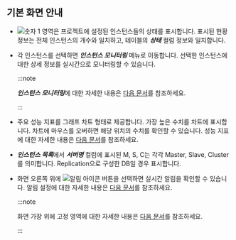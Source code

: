 ## 기본 화면 안내

<ProdImg img='db-instance-list.png' desc='인스턴트 목록' />

* ![숫자 1](/img/number-01.png) 영역은 프로젝트에 설정된 인스턴스들의 상태를 표시합니다. 표시된 현황 정보는 전체 인스턴스의 개수와 일치하고, 테이블의 ***상태*** 컬럼 정보와 일치합니다.

* 각 인스턴스를 선택하면 ***인스턴스 모니터링*** 메뉴로 이동합니다. 선택한 인스턴스에 대한 상세 정보를 실시간으로 모니터링할 수 있습니다. 

  :::note

  ***인스턴스 모니터링***에 대한 자세한 내용은 [다음 문서](instance-monitoring)를 참조하세요.

  :::

* 주요 성능 지표를 그래프 차트 형태로 제공합니다. 가장 높은 수치를 차트에 표시합니다. 차트에 마우스를 오버하면 해당 위치의 수치를 확인할 수 있습니다. 성능 지표에 대한 자세한 내용은 [다음 문서](metrics-data-list)를 참조하세요.

<Xclude product='redis'>

* ***인스턴스 목록***에서 ***서버명*** 컬럼에 표시된 <span class='mark master'>M</span>, <span class='mark instance'>S</span>, <span class='mark master'>C</span>는 각각 Master, Slave, Cluster를 의미합니다. Replication으로 구성한 DB일 경우 표시합니다.

</Xclude>

* 화면 오른쪽 위에 ![알림 아이콘](/img/ico-noti.svg) 버튼을 선택하면 실시간 알림을 확인할 수 있습니다. 알림 설정에 대한 자세한 내용은 [다음 문서](set-notice)를 참조하세요.

  :::note

  화면 가장 위에 고정 영역에 대한 자세한 내용은 [다음 문서](../main-ui-intro)를 참조하세요.

  :::